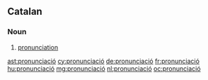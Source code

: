 ==Catalan==

===Noun===
{{ca-noun|f|sort=pronunciacio}}

# [[pronunciation]]

[[ast:pronunciació]]
[[cy:pronunciació]]
[[de:pronunciació]]
[[fr:pronunciació]]
[[hu:pronunciació]]
[[mg:pronunciació]]
[[nl:pronunciació]]
[[oc:pronunciació]]